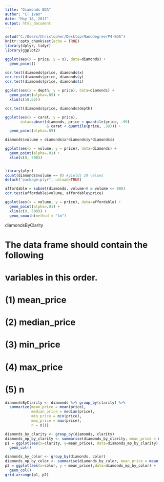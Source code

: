 ```yaml
---
title: "Diamonds EDA"
author: "CT Ivan"
date: "May 18, 2017"
output: html_document
---
```


```r
setwd("C:/Users/Christopher/Desktop/Nanodegree/P4-EDA")
knitr::opts_chunk$set(echo = TRUE)
library(dplyr, tidyr)
library(ggplot2)
```

```r
ggplot(aes(x = price, y = x), data=diamonds) +
  geom_point()
```

```r
cor.test(diamonds$price, diamonds$x)
cor.test(diamonds$price, diamonds$y)
cor.test(diamonds$price, diamonds$z)
```


```r
ggplot(aes(x = depth, y = price), data=diamonds) +
  geom_point(alpha=.05) +
  xlim(c(58,65))

cor.test(diamonds$price, diamonds$depth)
```

```r
ggplot(aes(x = carat, y = price), 
       data=subset(diamonds, price < quantile(price, .99) 
                   & carat < quantile(price, .99))) +
  geom_point(alpha=.05)
```
```r
diamonds$volume = diamonds$x*diamonds$y*diamonds$z

ggplot(aes(x = volume, y = price), data=diamonds) +
  geom_point(alpha=.01) +
  xlim(c(0, 500))


library(plyr)
count(diamonds$volume == 0) #yields 20 values
detach("package:plyr", unload=TRUE)

affordable = subset(diamonds, volume>0 & volume <= 800)
cor.test(affordable$volume, affordable$price)
```

```r
ggplot(aes(x = volume, y = price), data=affordable) +
  geom_point(alpha=.01) +
  xlim(c(0, 500)) +
  geom_smooth(method = "lm")
```
diamondsByClarity

# The data frame should contain the following
# variables in this order.

#       (1) mean_price
#       (2) median_price
#       (3) min_price
#       (4) max_price
#       (5) n
```r
diamondsByClarity <- diamonds %>% group_by(clarity) %>% 
  summarize(mean_price = mean(price), 
            median_price = median(price), 
            min_price = min(price),
            max_price = max(price),
            n = n())
```
```r
diamonds_by_clarity <- group_by(diamonds, clarity)
diamonds_mp_by_clarity <- summarise(diamonds_by_clarity, mean_price = mean(price))
p1 = ggplot(aes(x=clarity, y=mean_price), data=diamonds_mp_by_clarity) +
  geom_col()

diamonds_by_color <- group_by(diamonds, color)
diamonds_mp_by_color <- summarise(diamonds_by_color, mean_price = mean(price))
p2 = ggplot(aes(x=color, y = mean_price),data=diamonds_mp_by_color) +
  geom_col()
grid.arrange(p1, p2)
```


